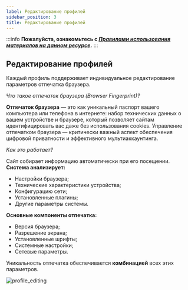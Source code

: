```yaml
---
label: Редактирование профилей
sidebar_position: 3
title: Редактирование профилей
---
```


:::info **Пожалуйста, ознакомьтесь с [*Правилами использования материалов на данном ресурсе*](../Disclaimer).**
:::  

## **Редактирование профилей**

Каждый профиль поддерживает индивидуальное редактирование параметров отпечатка браузера.

*Что такое отпечаток браузера (Browser Fingerprint)?*

**Отпечаток браузера** — это как уникальный паспорт вашего компьютера или телефона в интернете: набор технических данных о вашем устройстве и браузере, который позволяет сайтам идентифицировать вас даже без использования cookies. Управление отпечатком браузера — критически важный аспект обеспечения цифровой приватности и эффективного мультиаккаунтинга.

*Как это работает?*

Сайт собирает информацию автоматически при его посещении. **Система анализирует:**
 - Настройки браузера;
 - Технические характеристики устройства;
 - Конфигурацию сети;
 - Установленные плагины;
 - Другие параметры системы.

**Основные компоненты отпечатка:**

 - Версия браузера;
 - Разрешение экрана;
 - Установленные шрифты;
 - Системные настройки;
 - Сетевые параметры.

Уникальность отпечатка обеспечивается **комбинацией** всех этих параметров.

![profile_editing](..\main_feautures\assets\profile_editing\profile_editing.png)